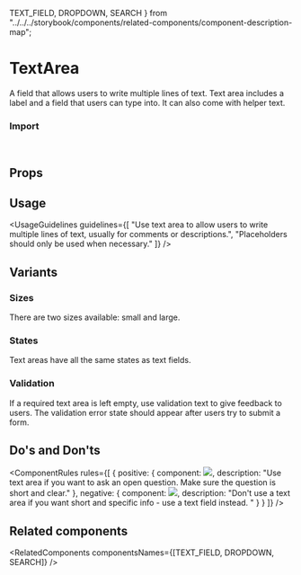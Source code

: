   TEXT_FIELD,
  DROPDOWN,
  SEARCH
} from "../../../storybook/components/related-components/component-description-map";

<Meta of={TextAreaStories} />

# TextArea

A field that allows users to write multiple lines of text. Text area includes a label and a field that users can type into. It can also come with helper text.

<Canvas of={TextAreaStories.Overview} />

### Import

```js
import { TextArea } from "@vibe/core";
```

## Props

<PropsTable />

## Usage

<UsageGuidelines
  guidelines={[
    "Use text area to allow users to write multiple lines of text, usually for comments or descriptions.",
    "Placeholders should only be used when necessary."
  ]}
/>

## Variants

### Sizes

There are two sizes available: small and large.

<Canvas of={TextAreaStories.Sizes} />

### States

Text areas have all the same states as text fields.

<Canvas of={TextAreaStories.States} />

### Validation

If a required text area is left empty, use validation text to give feedback to users. The validation error state should appear after users try to submit a form.

<Canvas of={TextAreaStories.Validation} />

## Do's and Don'ts

<ComponentRules
  rules={[
    {
      positive: {
        component: <img src={doImage} />,
        description: "Use text area if you want to ask an open question. Make sure the question is short and clear."
      },
      negative: {
        component: <img src={dontImage} />,
        description: "Don't use a text area if you want short and specific info - use a text field instead. "
      }
    }
  ]}
/>

## Related components

<RelatedComponents componentsNames={[TEXT_FIELD, DROPDOWN, SEARCH]} />
